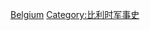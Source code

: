 {{Catnav|頁面分類|各種主題的頁面分類|按國家分類|各國軍事|各国战争}}
{{Catnav|頁面分類|各種主題的頁面分類|按國家分類|各國歷史|比利時歷史}}
{{Catnav|頁面分類|历史|各國歷史|比利時歷史}}
{{Catnav|頁面分類|历史|各區域的歷史|欧洲历史|比利時歷史}}
{{Catnav|頁面分類|人类社会|战争|各国战争}}

[[Category:欧洲各国战争|Belgium]]
[[Category:比利时军事史|Category:比利时军事史]]